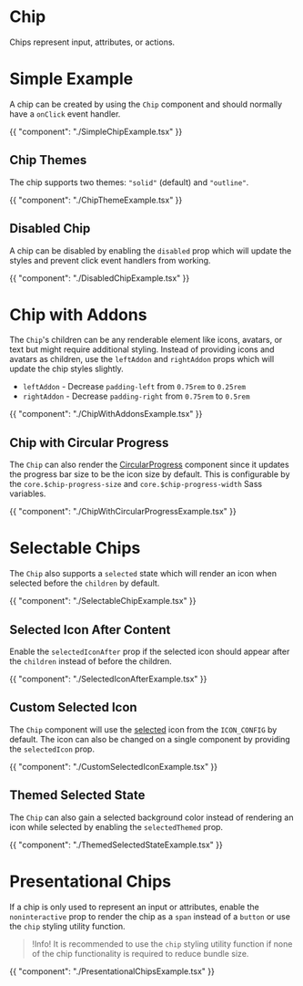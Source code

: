 # Chip

Chips represent input, attributes, or actions.

# Simple Example

A chip can be created by using the `Chip` component and should normally have a
`onClick` event handler.

{{ "component": "./SimpleChipExample.tsx" }}

## Chip Themes

The chip supports two themes: `"solid"` (default) and `"outline"`.

{{ "component": "./ChipThemeExample.tsx" }}

## Disabled Chip

A chip can be disabled by enabling the `disabled` prop which will update the
styles and prevent click event handlers from working.

{{ "component": "./DisabledChipExample.tsx" }}

# Chip with Addons

The `Chip`'s children can be any renderable element like icons, avatars, or
text but might require additional styling. Instead of providing icons and
avatars as children, use the `leftAddon` and `rightAddon` props which will
update the chip styles slightly.

- `leftAddon` - Decrease `padding-left` from `0.75rem` to `0.25rem`
- `rightAddon` - Decrease `padding-right` from `0.75rem` to `0.5rem`

{{ "component": "./ChipWithAddonsExample.tsx" }}

## Chip with Circular Progress

The `Chip` can also render the [CircularProgress](/components/progress#circular-progress)
component since it updates the progress bar size to be the icon size by default.
This is configurable by the `core.$chip-progress-size` and
`core.$chip-progress-width` Sass variables.

{{ "component": "./ChipWithCircularProgressExample.tsx" }}

# Selectable Chips

The `Chip` also supports a `selected` state which will render an icon when
selected before the `children` by default.

{{ "component": "./SelectableChipExample.tsx" }}

## Selected Icon After Content

Enable the `selectedIconAfter` prop if the selected icon should appear after the
`children` instead of before the children.

{{ "component": "./SelectedIconAfterExample.tsx" }}

## Custom Selected Icon

The `Chip` component will use the
[selected](/customization/icon-config#selected) icon from the `ICON_CONFIG` by
default. The icon can also be changed on a single component by providing the
`selectedIcon` prop.

{{ "component": "./CustomSelectedIconExample.tsx" }}

## Themed Selected State

The `Chip` can also gain a selected background color instead of rendering an
icon while selected by enabling the `selectedThemed` prop.

{{ "component": "./ThemedSelectedStateExample.tsx" }}

# Presentational Chips

If a chip is only used to represent an input or attributes, enable the
`noninteractive` prop to render the chip as a `span` instead of a `button`
or use the `chip` styling utility function.

> !Info! It is recommended to use the `chip` styling utility function if none of
> the chip functionality is required to reduce bundle size.

{{ "component": "./PresentationalChipsExample.tsx" }}
